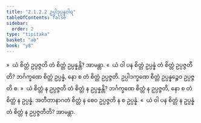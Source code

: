 ```yaml
---
title: "2.1.2.2 ဥပ္ပါဒုပ္ပန္နဝါရ"
tableOfContents: false
sidebar:
  order: 2
type: "tipitaka"
basket: "ab"
book: "y8"
---
```



<DynamicBreadcrumb />

<Division number="85" book="y8" e="ch" v="34" p="307">

<Paragraph number="384" book="y8">
»  ယံ စိတ္တံ ဥပ္ပဇ္ဇတိ တံ စိတ္တံ ဥပ္ပန္နန္တိ? အာမန္တာ.
</Paragraph>

<Paragraph number="385" book="y8">
«  ယံ ဝါ ပန စိတ္တံ ဥပ္ပန္နံ တံ စိတ္တံ ဥပ္ပဇ္ဇတီတိ?
</Paragraph>

<Paragraph number="386" book="y8">
ဘင်္ဂက္ခဏေ စိတ္တံ ဥပ္ပန္နံ, နော စ တံ စိတ္တံ ဥပ္ပဇ္ဇတိ. ဥပ္ပါဒက္ခဏေ စိတ္တံ ဥပ္ပန္နဉ္စေဝ ဥပ္ပဇ္ဇတိ စ.
</Paragraph>

<Paragraph number="387" book="y8">
»  ယံ စိတ္တံ န ဥပ္ပဇ္ဇတိ တံ စိတ္တံ န ဥပ္ပန္နန္တိ?
</Paragraph>

<Paragraph number="388" book="y8">
ဘင်္ဂက္ခဏေ စိတ္တံ န ဥပ္ပဇ္ဇတိ, နော စ တံ စိတ္တံ န ဥပ္ပန္နံ. အတီတာနာဂတံ စိတ္တံ န စေဝ ဥပ္ပဇ္ဇတိ န စ ဥပ္ပန္နံ.
</Paragraph>

<Paragraph number="389" book="y8">
«  ယံ ဝါ ပန စိတ္တံ န ဥပ္ပန္နံ တံ စိတ္တံ န ဥပ္ပဇ္ဇတီတိ? အာမန္တာ.
</Paragraph>
</Division>